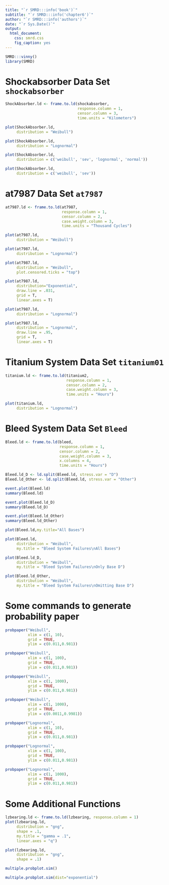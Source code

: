 ```yaml
---
title: "`r SMRD:::info('book')`"
subtitle: "`r SMRD:::info('chapter6')`"
author: "`r SMRD:::info('authors')`"
date: "`r Sys.Date()`"
output: 
  html_document:
    css: smrd.css
    fig_caption: yes
---
```


```r
SMRD:::vinny()
library(SMRD)
```

# Shockabsorber Data Set `shockabsorber`

```r
ShockAbsorber.ld <- frame.to.ld(shockabsorber,
                                response.column = 1,
                                censor.column = 3,
                                time.units = "Kilometers")

plot(ShockAbsorber.ld,
     distribution = "Weibull")

plot(ShockAbsorber.ld,
     distribution = "Lognormal")
```

```r
plot(ShockAbsorber.ld, 
     distribution = c('weibull', 'sev', 'lognormal', 'normal'))
```

```r
plot(ShockAbsorber.ld, 
     distribution = c('weibull', 'sev'))
```


# at7987 Data Set `at7987`

```r
at7987.ld <- frame.to.ld(at7987,
                         response.column = 1, 
                         censor.column = 2, 
                         case.weight.column = 3,
                         time.units = "Thousand Cycles")

plot(at7987.ld,
     distribution = "Weibull")

plot(at7987.ld,
     distribution = "Lognormal")

plot(at7987.ld, 
     distribution = "Weibull",
     plot.censored.ticks = "top")

plot(at7987.ld,
     distribution="Exponential",
     draw.line = .031,
     grid = T, 
     linear.axes = T)

plot(at7987.ld,
     distribution = "Lognormal")

plot(at7987.ld,
     distribution = "Lognormal",
     draw.line = .95,
     grid = T,
     linear.axes = T)
```

# Titanium System Data Set `titanium01`

```r
titanium.ld <- frame.to.ld(titanium2,
                           response.column = 1, 
                           censor.column = 2,
                           case.weight.column = 3,
                           time.units = "Hours")

plot(titanium.ld,
     distribution = "Lognormal")
```

# Bleed System Data Set `Bleed`

```r
Bleed.ld <- frame.to.ld(bleed,
                        response.column = 1, 
                        censor.column = 2, 
                        case.weight.column = 3,
                        x.columns = 4,
                        time.units = "Hours")

Bleed.ld_D <- ld.split(Bleed.ld, stress.var = "D")
Bleed.ld_Other <- ld.split(Bleed.ld, stress.var = "Other")
```

```r
event.plot(Bleed.ld)
summary(Bleed.ld)
```

```r
event.plot(Bleed.ld_D)
summary(Bleed.ld_D)

event.plot(Bleed.ld_Other)
summary(Bleed.ld_Other)
```

```r
plot(Bleed.ld,my.title="All Bases")

plot(Bleed.ld,
     distribution = "Weibull",
     my.title = "Bleed System Failures\nAll Bases")

plot(Bleed.ld_D,
     distribution = "Weibull",
     my.title = "Bleed System Failures\nOnly Base D")

plot(Bleed.ld_Other,
     distribution = "Weibull",
     my.title = "Bleed System Failures\nOmitting Base D")
```

# Some commands to generate probability paper

```r
probpaper("Weibull",
          xlim = c(1, 10), 
          grid = TRUE, 
          ylim = c(0.011,0.981))

probpaper("Weibull",
          xlim = c(1, 100),
          grid = TRUE,
          ylim = c(0.011,0.981))

probpaper("Weibull",
          xlim = c(1, 1000),
          grid = TRUE,
          ylim = c(0.011,0.981))

probpaper("Weibull",
          xlim = c(1, 1000),
          grid = TRUE, 
          ylim = c(0.0011,0.9981))

probpaper("Lognormal",
          xlim = c(1, 10),
          grid = TRUE,
          ylim = c(0.011,0.981))

probpaper("Lognormal",
          xlim = c(1, 100),
          grid = TRUE,
          ylim = c(0.011,0.981))

probpaper("Lognormal",
          xlim = c(1, 1000),
          grid = TRUE,
          ylim = c(0.011,0.981))
```

# Some Additional Functions

```r
lzbearing.ld <- frame.to.ld(lzbearing, response.column = 1)
plot(lzbearing.ld,
     distribution = "gng",
     shape = .1,
     my.title = "gamma = .1",
     linear.axes = "q")

plot(lzbearing.ld,
     distribution = "gng",
     shape = .1)

multiple.probplot.sim()

multiple.probplot.sim(dist="exponential")
```
